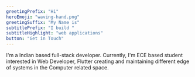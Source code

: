 ```yaml
---
greetingPrefix: "Hi"
heroEmoji: "waving-hand.png"
greetingSuffix: "My Name is"
subtitlePrefix: "I build "
subtitleHighlight: "web applications"
button: "Get in Touch"
---
```


I'm a Indian based full-stack developer. Currently, I'm ECE based student interested in <span className="highlighted-sm">Web Developer, Flutter</span> creating and maintaining different edge of systems in the <span className="highlighted-sm">Computer related</span> space.
